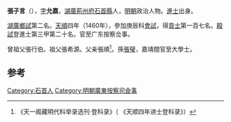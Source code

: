 '''張子言'''（{{bd|1423年||？}}），[[表字|字]]'''允嘉'''，[[湖廣|湖廣]][[荊州府|荊州府]][[石首縣|石首縣]]人，[[明朝|明朝]]政治人物。[[進士|進士]]出身。

[[湖廣|湖廣]][[鄉試|鄉試]]第二名。[[天顺_(明朝)|天順]]四年（1460年），參加庚辰科[[會試|會試]]，得[[貢士|貢士]]第一百七名。[[殿試|殿試]]登進士第三甲第二十名。官至广东按察佥事。

曾祖父張行伯。祖父張希源。父亲張順<ref>《天一阁藏明代科举录选刊·登科录》（ 《天顺四年进士登科录》）</ref>。孫[[張璧_(明朝)|張璧]]，嘉靖間官至大學士。

==参考==
{{reflist}}

{{明朝人物小作品}}
{{天順四年庚辰科殿試金榜}}
{{DEFAULTSORT:Zhang張}}
[[Category:石首人|Category:石首人]]
[[Category:明朝廣東按察司僉事|Category:明朝廣東按察司僉事]]